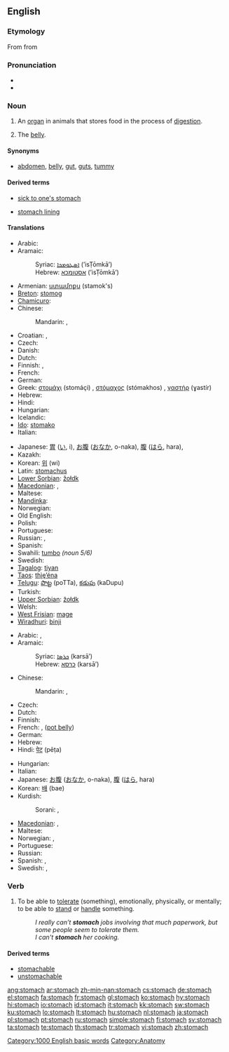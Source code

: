 ==English==
{{wikipedia}}

===Etymology===
From {{etyl|grc|en}} {{term|στόμαχος|tr=stomakhos|lang=grc|sc=polytonic}} from {{term|στόμα||mouth|tr=stoma|lang=grc|sc=polytonic}}

===Pronunciation===
* {{IPA|/ˈstʌmək/}}
* {{audio|en-us-stomach.ogg|Audio (US)}}

===Noun===
{{en-noun}}

# An [[organ]] in animals that stores food in the process of [[digestion]].
# {{informal}} The [[belly]].

====Synonyms====
* {{sense|belly}} [[abdomen]], [[belly]], [[gut]], [[guts]], [[tummy]]

====Derived terms====
{{rel-top3|Terms derived from the noun "stomach"}}
* [[sick to one's stomach]]
{{rel-mid3}}
* [[stomach lining]]
{{rel-mid3}}
{{rel-bottom}}

====Translations====
{{trans-top|organ that stores food}}
* Arabic: {{t|ar|معدة|f|tr=má`ida|sc=Arab}}
* Aramaic:
*: Syriac: [[ܐܣܛܘܡܟܐ]] (’isṬōmkā’) {{m}}
*: Hebrew: [[אסטומכא]] (’isṬōmkā’) {{m}}
* Armenian: [[ստամոքս]] (stamok's)
* [[Breton]]: [[stomog]] {{m}}
* [[Chamicuro]]: {{tø|ccc|knani}}
* Chinese:
*: Mandarin: {{t|zh|胃|tr=wèi|sc=Hani}},  {{t|zh|肚子|tr=dùzi|sc=Hani}}
* Croatian: {{t-|hr|želudac|m}}, {{t-|hr|stomak|m}}
* Czech: {{t+|cs|žaludek|m}}
* Danish: {{t-|da|bug|c}}
* Dutch: {{t+|nl|maag|f}}
* Finnish: {{t+|fi|maha}}, {{t+|fi|vatsa}}
* French: {{t+|fr|estomac|m}}
* German: {{t+|de|Magen|m}}
* Greek: [[στομάχι]] (stomáçi) {{n}}, [[στόμαχος]] (stómakhos) {{m}}, [[γαστήρ]] (ɣastír) {{m}}
* Hebrew: {{t+|he|קיבה|f|sc=Hebr}}
* Hindi: {{t-|hi|अमाशय|m|sc=Deva|xs=Hindi}}
* Hungarian: {{t+|hu|gyomor}}
* Icelandic: {{t+|is|magi|m}}
* [[Ido]]: [[stomako]]
* Italian: {{t+|it|stomaco|m}}
{{trans-mid}}
* Japanese: [[胃]] ([[い]], i), [[お腹]] ([[おなか]], o-naka), [[腹]] ([[はら]], hara),
* Kazakh: {{t+|kk|асқазан|tr=asqazan|sc=Cyrl|xs=Kazakh}}
* Korean: [[위]] (wi)
* Latin: [[stomachus]] {{m}}
* [[Lower Sorbian]]: [[žołdk]] {{m}}
* [[Macedonian]]: {{t|mk|желудник|m|tr=žéludnik|sc=Cyrl}},  {{t|mk|стомак|m|tr=stómak|sc=Cyrl}}
* Maltese: {{t-|mt|stonku|m|xs=Maltese}}
* [[Mandinka]]: {{tø|mnk|konoo|xs=Mandinka}}
* Norwegian: {{t-|no|mage|m}}
* Old English: {{t-|ang|maga|m|xs=Old English}}
* Polish: {{t+|pl|żołądek|m}}
* Portuguese: {{t+|pt|estômago|m}}
* Russian: {{t+|ru|желудок|m|tr=želúdok|sc=Cyrl}}, {{t+|ru|живот|m|tr=živót|sc=Cyrl}}
* Spanish: {{t+|es|estómago|m}}
* Swahili: [[tumbo]]  ''(noun 5/6)''
* Swedish: {{t+|sv|mage|c}}
* [[Tagalog]]: [[tiyan]]
* [[Taos]]: [[thį̀ę’éna]]
* [[Telugu]]: [[పొట్ట]] (poTTa), [[కడుపు]] (kaDupu)
* Turkish: {{t+|tr|mide}}
* [[Upper Sorbian]]: [[žołdk]] {{m}}
* Welsh: {{t-|cy|bola|xs=Welsh}}
* [[West Frisian]]: [[mage]]
* [[Wiradhuri]]: [[binji]]
{{trans-bottom}}

{{trans-top|belly}}
* Arabic: {{t|ar|معدة|f|tr=má`ida|sc=Arab}}, {{t|ar|بطن|m|tr=baTn|sc=Arab}}
* Aramaic:
*: Syriac: [[ܟܪܣܐ]] (karsā’) {{f}}
*: Hebrew: [[כרסא]] (karsā’) {{f}}
* Chinese:
*: Mandarin: {{t|zh|腹部|tr=fùbù|sc=Hani}},  {{t|zh|肚子|tr=dùzi|sc=Hani}}
* Czech: {{t-|cs|břicho|n}}
* Dutch: {{t+|nl|buik}}
* Finnish: {{t+|fi|maha}}
* French: {{t+|fr|ventre|m}}, {{t+|fr|bedon|m}} ([[pot belly]])
* German: {{t+|de|Bauch|m}}
* Hebrew: {{t+|he|בטן|f|sc=Hebr}}
* Hindi: [[पेट]] (pēṭa) {{m}}
{{trans-mid}}
* Hungarian: {{t+|hu|has}}
* Italian: {{t+|it|pancia|f}}
* Japanese: [[お腹]] ([[おなか]], o-naka), [[腹]] ([[はら]], hara)
* Korean: [[배]] (bae)
* Kurdish:
*: Sorani: {{t|ku|زگ|tr=zig|sc=ku-Arab}}, {{t|ku|ورگ|tr=wirg|sc=ku-Arab}}
* [[Macedonian]]: {{t|mk|стомак|m|tr=stómak|sc=Cyrl}},  {{t|mk|мев|m|tr=mev|sc=Cyrl}}
* Maltese: {{t+|mt|żaqq|f|xs=Maltese}}
* Norwegian: {{t-|no|mage|m}}, {{t+|no|buk|m}}
* Portuguese: {{t+|pt|barriga|f}}
* Russian: {{t+|ru|живот|m|tr=živót|sc=Cyrl}}
* Spanish: {{t+|es|barriga|f}}, {{t+|es|vientre|m}}
* Swedish: {{t+|sv|buk}}, {{t+|sv|mage|c}}
{{trans-bottom}}

===Verb===
{{en-verb}}

# {{transitive}} To be able to [[tolerate]] (something), emotionally, physically, or mentally; to be able to [[stand]] or [[handle]] something.
#: ''I really can’t '''stomach''' jobs involving that much paperwork, but some people seem to tolerate them.''
#: ''I can't '''stomach''' her cooking.''

====Derived terms====
* [[stomachable]]
* [[unstomachable]]

[[Category:1000 English basic words]]
[[Category:Anatomy]]

[[ang:stomach]]
[[ar:stomach]]
[[zh-min-nan:stomach]]
[[cs:stomach]]
[[de:stomach]]
[[el:stomach]]
[[fa:stomach]]
[[fr:stomach]]
[[gl:stomach]]
[[ko:stomach]]
[[hy:stomach]]
[[hi:stomach]]
[[io:stomach]]
[[id:stomach]]
[[it:stomach]]
[[kk:stomach]]
[[sw:stomach]]
[[ku:stomach]]
[[lo:stomach]]
[[lt:stomach]]
[[hu:stomach]]
[[nl:stomach]]
[[ja:stomach]]
[[pl:stomach]]
[[pt:stomach]]
[[ru:stomach]]
[[simple:stomach]]
[[fi:stomach]]
[[sv:stomach]]
[[ta:stomach]]
[[te:stomach]]
[[th:stomach]]
[[tr:stomach]]
[[vi:stomach]]
[[zh:stomach]]
